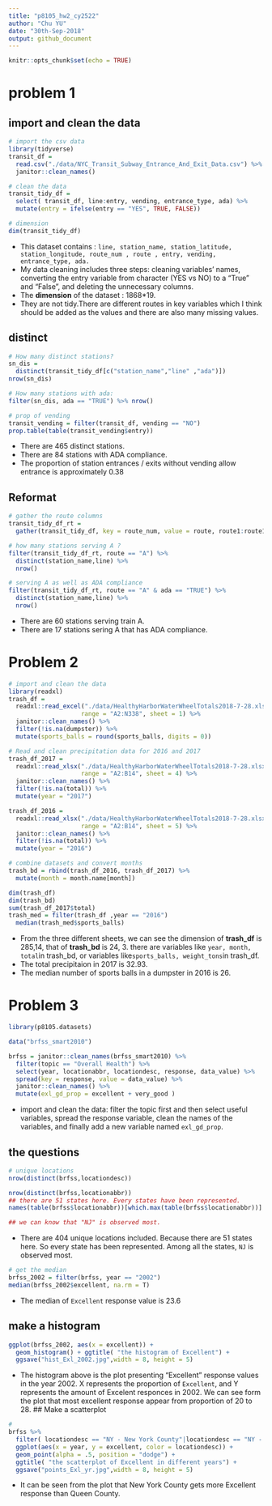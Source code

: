 ```yaml
---
title: "p8105_hw2_cy2522"
author: "Chu YU"
date: "30th-Sep-2018"
output: github_document
---
```


```r
knitr::opts_chunk$set(echo = TRUE)
```

# problem 1
## import and clean the data
```r
# import the csv data
library(tidyverse)
transit_df = 
  read.csv("./data/NYC_Transit_Subway_Entrance_And_Exit_Data.csv") %>%
  janitor::clean_names()

# clean the data
transit_tidy_df = 
  select( transit_df, line:entry, vending, entrance_type, ada) %>%
  mutate(entry = ifelse(entry == "YES", TRUE, FALSE))

# dimension
dim(transit_tidy_df)
```
- This dataset contains : `line, station_name, station_latitude, station_longitude, route_num , route , entry, vending, entrance_type, ada.` 
- My data cleaning includes three steps: cleaning variables' names, converting the entry variable from character (YES vs NO) to a "True" and "False", and deleting the unnecessary columns.
- The **dimension** of the dataset : 1868*19. 
- They are not tidy.There are different routes in key variables which I think should be added as the values and there are also many missing values.

## distinct 
```r
# How many distinct stations?
sn_dis = 
  distinct(transit_tidy_df[c("station_name","line" ,"ada")]) 
nrow(sn_dis)

# How many stations with ada:
filter(sn_dis, ada == "TRUE") %>% nrow()

# prop of vending
transit_vending = filter(transit_df, vending == "NO")
prop.table(table(transit_vending$entry))
```
- There are 465 distinct stations.
- There are 84 stations with ADA compliance.
- The  proportion of station entrances / exits without vending allow entrance is approximately 0.38

## Reformat
```r
# gather the route columns
transit_tidy_df_rt = 
  gather(transit_tidy_df, key = route_num, value = route, route1:route11)

# how many stations serving A ?
filter(transit_tidy_df_rt, route == "A") %>% 
  distinct(station_name,line) %>%
  nrow()

# serving A as well as ADA compliance
filter(transit_tidy_df_rt, route == "A" & ada == "TRUE") %>% 
  distinct(station_name,line) %>%
  nrow()
```
- There are 60 stations serving train A.
- There are 17 stations sering A that has ADA compliance.

# Problem 2
```r
# import and clean the data
library(readxl)
trash_df = 
  readxl::read_excel("./data/HealthyHarborWaterWheelTotals2018-7-28.xlsx", 
                    range = "A2:N338", sheet = 1) %>%
  janitor::clean_names() %>%
  filter(!is.na(dumpster)) %>%
  mutate(sports_balls = round(sports_balls, digits = 0)) 

# Read and clean precipitation data for 2016 and 2017
trash_df_2017 = 
  readxl::read_xlsx("./data/HealthyHarborWaterWheelTotals2018-7-28.xlsx", 
                    range = "A2:B14", sheet = 4) %>%
  janitor::clean_names() %>%
  filter(!is.na(total)) %>%
  mutate(year = "2017")

trash_df_2016 = 
  readxl::read_xlsx("./data/HealthyHarborWaterWheelTotals2018-7-28.xlsx", 
                    range = "A2:B14", sheet = 5) %>%
  janitor::clean_names() %>%
  filter(!is.na(total)) %>%
  mutate(year = "2016")

# combine datasets and convert months
trash_bd = rbind(trash_df_2016, trash_df_2017) %>%
  mutate(month = month.name[month])

dim(trash_df)
dim(trash_bd)
sum(trash_df_2017$total)
trash_med = filter(trash_df ,year == "2016") 
  median(trash_med$sports_balls)
```
- From the three different sheets, we can see the dimension of **trash_df** is 285,14, that of **trash_bd** is 24, 3.
there are variables like `year, month, total `in trash_bd, or variables like`  sports_balls, weight_tons `in trash_df. 
- The total precipitaion in 2017 is 32.93. 
- The median number of sports balls in a dumpster in 2016 is 26.

# Problem 3
```r
library(p8105.datasets)

data("brfss_smart2010")

brfss = janitor::clean_names(brfss_smart2010) %>% 
  filter(topic == "Overall Health") %>%
  select(year, locationabbr, locationdesc, response, data_value) %>%
  spread(key = response, value = data_value) %>%
  janitor::clean_names() %>%
  mutate(exl_gd_prop = excellent + very_good )
```
- import and clean the data: filter the topic first and then select useful   variables, spread the response variable, clean the names of the variables, and   finally add a new variable named `exl_gd_prop`.

## the questions
```r
# unique locations
nrow(distinct(brfss,locationdesc))

nrow(distinct(brfss,locationabbr))
## there are 51 states here. Every states have been represented.
names(table(brfss$locationabbr))[which.max(table(brfss$locationabbr))]

## we can know that "NJ" is observed most.
```
- There are 404 unique locations included.
  Because there are 51 states here. So every state has been represented.
  Among all the states, `NJ` is observed most.
  
```r
# get the median
brfss_2002 = filter(brfss, year == "2002") 
median(brfss_2002$excellent, na.rm = T)
```
- The median of `Excellent` response value is 23.6

## make a histogram
```r
ggplot(brfss_2002, aes(x = excellent)) + 
  geom_histogram() + ggtitle( "the histogram of Excellent") +
  ggsave("hist_Exl_2002.jpg",width = 8, height = 5)

```
- The histogram above is the plot presenting “Excellent” response values in the year 2002. X represents the proportion of `Excellent`, and Y represents the amount of Excelent responces in 2002.
  We can see form the plot that most excellent response appear from proportion of 20 to 28.
## Make a scatterplot 
```r
# 
brfss %>% 
  filter( locationdesc == "NY - New York County"|locationdesc == "NY - Queens County") %>%
  ggplot(aes(x = year, y = excellent, color = locationdesc)) + 
  geom_point(alpha = .5, position = "dodge") +
  ggtitle( "the scatterplot of Excellent in different years") + 
  ggsave("points_Exl_yr.jpg",width = 8, height = 5)
```

- It can be seen from the plot that New York County gets more Excellent response than Queen County.